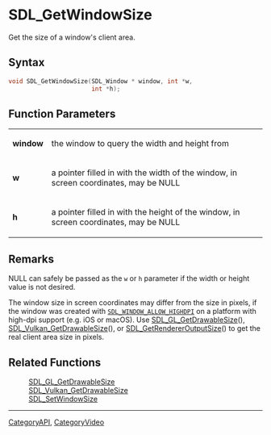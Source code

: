 = SDL_GetWindowSize =

Get the size of a window's client area.

== Syntax ==

<syntaxhighlight lang='c'>
void SDL_GetWindowSize(SDL_Window * window, int *w,
                       int *h);
</syntaxhighlight>

== Function Parameters ==

{|
|'''window'''
|the window to query the width and height from
|-
|'''w'''
|a pointer filled in with the width of the window, in screen coordinates, may be NULL
|-
|'''h'''
|a pointer filled in with the height of the window, in screen coordinates, may be NULL
|}

== Remarks ==

NULL can safely be passed as the <code>w</code> or <code>h</code>
parameter if the width or height value is not desired.

The window size in screen coordinates may differ from the size in pixels,
if the window was created with <code>[[SDL_WINDOW_ALLOW_HIGHDPI]]</code> on
a platform with high-dpi support (e.g. iOS or macOS). Use
[[SDL_GL_GetDrawableSize]](), [[SDL_Vulkan_GetDrawableSize]](), or
[[SDL_GetRendererOutputSize]]() to get the real client area size in pixels.

== Related Functions ==

:[[SDL_GL_GetDrawableSize]]
:[[SDL_Vulkan_GetDrawableSize]]
:[[SDL_SetWindowSize]]

----
[[CategoryAPI]], [[CategoryVideo]]


